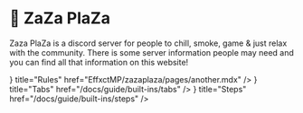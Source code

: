 # 🍃 ZaZa PlaZa

Zaza PlaZa is a discord server for people to chill, smoke, game & just relax with the community. There is some server information people may need and you can find all that information on this website!


 
<Cards>
  <Card icon={<WarningIcon />} title="Rules" href="EffxctMP/zazaplaza/pages/another.mdx" />
  <Card icon={<CardsIcon />} title="Tabs" href="/docs/guide/built-ins/tabs" />
  <Card icon={<OneIcon />} title="Steps" href="/docs/guide/built-ins/steps" />
</Cards>